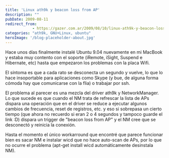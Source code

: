 ```yaml
---
title: 'Linux ath9k y beacon loss from AP'
description: ""
pubDate: 2009-08-11
redirect_from: 
            - https://gazer.com.ar/2009/08/10/linux-ath9k-y-beacon-loss-from-ap/
categories: "ath9k, GNU+Linux, ubuntu"
heroImage: '/blog-placeholder-about.jpg'
---
```

Hace unos días finalmente instalé Ubuntu 9.04 nuevamente en mi MacBook y estaba muy contento con el soporte (iRemote, iSight, Suspend e Hibernate, etc) hasta que empezaron los problemas con la placa Wifi.

El síntoma es que a cada rato se desconecta un segundo y vuelve, lo que lo hace insoportable para aplicaciones como Skype (y bue, de alguna forma cómoda hay que comunicarse con la flia) o trabajar por ssh.

El problema al parecer es una mezcla del driver ath9k y NetworkManager. Lo que sucede es que cuando el NM trata de refrescar la lista de APs dispara una operación que en el driver se reduce a ejecutar algunos cambios de frecuencia, reset de registros, etc. y eso si sobrepasa un cierto tiempo (que ahora no recuerdo si eran 2 o 4 segundos y tampoco guarde el link :D) dispara un trigger de "beacon loss from AP" y el NM cree que se desconectó y reinicia la conexión.

Hasta el momento el único workarround que encontré que parece funcionar bien es sacar NM e instalar wicd que no hace auto-scan de APs, por lo que no ocurre el problema (apt-get install wicd automáticamente desinstala NM).
